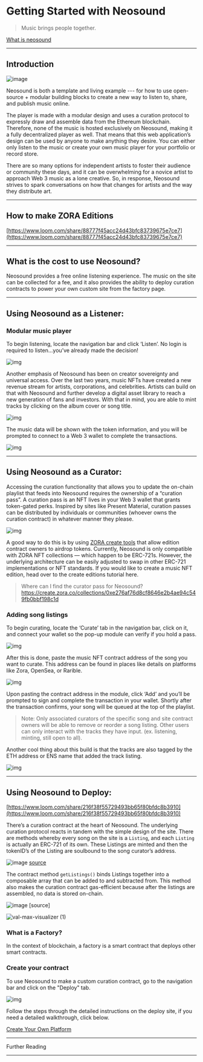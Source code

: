 # Getting Started with Neosound

>  Music brings people together.
>  
[What is neosound](https://www.loom.com/share/65b72e2d32fd4bbaaffbc5c197b85d01)

---

## Introduction

![image](https://user-images.githubusercontent.com/91724117/194314147-7b655a32-9a56-43d8-9097-be8b9e3c29be.png)

Neosound is both a template and living example --- for how to use open-source + modular building blocks to create a new way to listen to, share, and publish music online. 

The player is made with a modular design and uses a curation protocol to expressly draw and assemble data from the Ethereum blockchain. Therefore, none of the music is hosted exclusively on Neosound, making it a fully decentralized player as well. That means that this web application’s design can be used by anyone to make anything they desire. You can either only listen to the music or create your own music player for your portfolio or record store.

There are so many options for independent artists to foster their audience or community these days, and it can be overwhelming for a novice artist to approach Web 3 music as a lone creative. So, in response, Neosound strives to spark conversations on how that changes for artists and the way they distribute art.

---

## How to make ZORA Editions

[https://www.loom.com/share/88777f45acc24d43bfc83739675e7ce7](https://www.loom.com/share/88777f45acc24d43bfc83739675e7ce7)

---

## What is the cost to use Neosound?

Neosound provides a free online listening experience. The music on the site can be collected for a fee, and it also provides the ability to deploy curation contracts to power your own custom site from the factory page.

---

## Using Neosound as a Listener:

### Modular music player

To begin listening, locate the navigation bar and click ‘Listen’. No login is required to listen…you’ve already made the decision!

![img](https://github.com/public-assembly/public-assembly-docs/blob/main/static/02-A-02-Listen-List-Hover.png)

Another emphasis of Neosound has been on creator sovereignty and universal access. Over the last two years, music NFTs have created a new revenue stream for artists, corporations, and celebrities. Artists can build on that with Neosound and further develop a digital asset library to reach a new generation of fans and investors. With that in mind, you are able to mint tracks by clicking on the album cover or song title.

![img](https://github.com/public-assembly/public-assembly-docs/blob/main/static/03-A-01-A-View%20Details-Select.png)

The music data will be shown with the token information, and you will be prompted to connect to a Web 3 wallet to complete the transactions.

![img](https://github.com/public-assembly/public-assembly-docs/blob/main/static/03-A-04-View%20Details-WalletConnected.png)

---

## Using Neosound as a Curator:

Accessing the curation functionality that allows you to update the on-chain playlist that feeds into Neosound requires the ownership of a “curation pass”. A curation pass is an NFT lives in your Web 3 wallet that grants token-gated perks. Inspired by sites like Present Material, curation passes can be distributed by individuals or communities (whoever owns the curation contract) in whatever manner they please.

![img](https://user-images.githubusercontent.com/91724117/194176577-9458b8c3-302c-4e55-bc90-c027ea753cfa.png)

A good way to do this is by using [ZORA create tools](https://create.zora.co) that allow edition contract owners to airdrop tokens. Currently, Neosound is only compatible with ZORA NFT collections — which happen to be ERC-721s. However, the underlying architecture can be easily adjusted to swap in other ERC-721 implementations or NFT standards. If you would like to create a music NFT edition, head over to the create editions tutorial here.

> Where can I find the curator pass for Neosound?
      https://create.zora.co/collections/0xe276af76d8cf8646e2b4ae94c549fb0bbf198c1d
 
### Adding song listings

To begin curating, locate the ‘Curate’ tab in the navigation bar, click on it, and connect your wallet so the pop-up module can verify if you hold a pass. 

![img](https://github.com/public-assembly/public-assembly-docs/blob/main/static/04-A-01-CurateModal-Default.png)

After this is done, paste the music NFT contract address of the song you want to curate. This address can be found in places like details on platforms like Zora, OpenSea, or Rarible.

![img](https://github.com/public-assembly/public-assembly-docs/blob/main/static/04-A-03-CurateModal-Connected.png)

Upon pasting the contract address in the module, click ‘Add’ and you’ll be prompted to sign and complete the transaction in your wallet. Shortly after the transaction confirms, your song will be queued at the top of the playlist.

> Note: Only associated curators of the specific song and site contract owners will be able to remove or reorder a song listing. Other users can only interact with the tracks they have input. (ex. listening, minting, still open to all).

Another cool thing about this build is that the tracks are also tagged by the ETH address or ENS name that added the track listing.

![img](https://github.com/public-assembly/public-assembly-docs/blob/main/static/03-A-01-B-View%20Details-Scroll.png)

---

## Using Neosound to Deploy:

[https://www.loom.com/share/216f38f55729493bb65f80bfdc8b3910](https://www.loom.com/share/216f38f55729493bb65f80bfdc8b3910)

There’s a curation contract at the heart of Neosound. The underlying curation protocol reacts in tandem with the simple design of the site. There are methods whereby every song on the site is a `Listing`, and each `Listing` is actually an ERC-721 of its own. These Listings are minted and then the tokenID’s of the Listing are soulbound to the song curator’s address.

![image](https://user-images.githubusercontent.com/91724117/193858474-455171a5-ac02-4363-bf7c-b7c84542a660.png)
[source](https://github.com/public-assembly/curation-protocol/blob/6eb6d8d5e824cdf68866d7c9c676b8d3d15bed45/src/interfaces/ICurator.sol)

  The contract method `getListings()` binds Listings together into a composable array that can be added to and subtracted from.
  This  method also makes the curation contract gas-efficient because after the listings are assembled, no data is stored on-chain.

  ![image](https://user-images.githubusercontent.com/91724117/193859332-9e17a38d-d2de-4e45-b8ed-2a15aa1201d6.png)
  [source]
  
![val-max-visualizer (1)](https://user-images.githubusercontent.com/91724117/201833263-43ed8151-c153-439f-b183-f8fb4c4987c6.png)

### What is a Factory?

  In the context of blockchain, a factory is a smart contract that deploys other smart contracts.

### Create your contract

  To use Neosound to make a custom curation contract, go to the navigation bar and click on the "Deploy" tab.

![img](https://github.com/public-assembly/public-assembly-docs/blob/main/static/click%20deploy.png)


Follow the steps through the detailed instructions on the deploy site, if you need a detailed walkthrough, click below. 

[Create Your Own Platform](https://www.notion.so/Create-Your-Own-Platform-59c16c396b8d4cb699c3fbc518210517)


---

Further Reading

---
